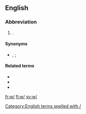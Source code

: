 {{also|Appendix:Variations of "w"}}
==English==

===Abbreviation===
{{rfc-header|Abbreviation}}
{{head|en|abbreviation}}

# {{abbreviation of|with|lang=en|nodot=a}}.

====Synonyms====
* {{l|en|wth|w<sup>th</sup>}}, {{l|en|wth|w<sup>t</sup>}} {{qualifier|obsolete}}; {{l|en|w}}

====Related terms====
* {{l|en|w/i}}
* {{l|en|w/o}}
* {{l|en|w/r/t}}

[[Category:English terms spelled with /]]

[[fr:w/]]
[[fi:w/]]
[[sv:w/]]